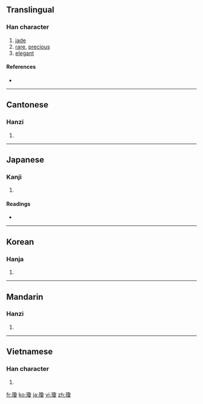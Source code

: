 {{also|琼}}
==Translingual==

===Han character===
{{Han char|rn=96|rad=玉|as=15|sn=18|four=1714<sub>7</sub>|canj=一土弓月水 (MGNBE)}}

# [[jade]]
# [[rare]], [[precious]]
# [[elegant]]

====References====
* {{Han ref|kx=0744.360|dkj=21328|dj=1153.160|hdz=21143.060|uh=74CA|ud=29898|bh=C3A3|bd=50083}}

----

==Cantonese==

===Hanzi===
{{yue-hanzi|jyut=|y=king4|sim=琼}}

# {{defn|Cantonese}}

----

==Japanese==

===Kanji===
{{ja-kanji|grade=|rs=玉15}}

# {{defn|Japanese}}

====Readings====
* {{ja-readings|on=[[けい]] (kei)|kun=[[たま]] (tama)}}

----

==Korean==

===Hanja===
{{ko-hanja|hangeul=경|eumhun=|rv=gyeong|mr=kyŏng|y=kyeng}}

# {{defn|Korean}}

----

==Mandarin==

===Hanzi===
{{cmn-hanzi|sim=琼|pin=[[qióng]] ([[qiong2]])|wg=ch'iung<sup>2</sup>}}

# {{defn|Mandarin}}

----

==Vietnamese==

===Han character===
{{vi-hantu|Quỳnh}}

# {{defn|Vietnamese}}

[[fr:瓊]]
[[ko:瓊]]
[[ja:瓊]]
[[vi:瓊]]
[[zh:瓊]]